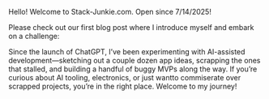 Hello! Welcome to Stack-Junkie.com. Open since 7/14/2025!

Please check out our first blog post where I introduce myself and embark on a challenge: 


Since the launch of ChatGPT, I’ve been experimenting with AI-assisted 
development—sketching out a couple dozen app ideas, scrapping the ones 
that stalled, and building a handful of buggy MVPs along the way. If 
you’re curious about AI tooling, electronics, or just wantto commiserate 
over scrapped projects, you’re in the right place. Welcome to my journey!